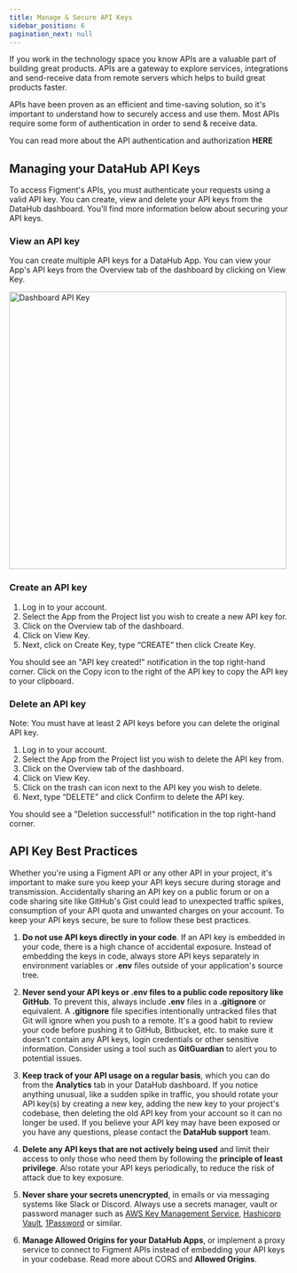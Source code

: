 ```yaml
---
title: Manage & Secure API Keys
sidebar_position: 6
pagination_next: null
---
```



If you work in the technology space you know APIs are a valuable part of building great products. APIs are a gateway to explore services, integrations and send-receive data from remote servers which helps to build great products faster.

APIs have been proven as an efficient and time-saving solution, so it's important to understand how to securely access and use them. Most APIs require some form of authentication in order to send & receive data.

You can read more about the API authentication and authorization <Link to="/quickstart/api-authentication">**HERE**</Link>

## Managing your DataHub API Keys

To access Figment's APIs, you must authenticate your requests using a valid API key. You can create, view and delete your API keys from the DataHub dashboard. You'll find more information below about securing your API keys.

### View an API key

You can create multiple API keys for a DataHub App. You can view your App's API keys from the Overview tab of the dashboard by clicking on View Key.

<img
  src={img4}
  alt="Dashboard API Key"
  width="500"
  className="shadow--tl inline-image"
/>

### Create an API key

1. Log in to your account.
2. Select the App from the Project list you wish to create a new API key for.
3. Click on the Overview tab of the dashboard.
4. Click on View Key.
5. Next, click on Create Key, type “CREATE” then click Create Key.

You should see an "API key created!" notification in the top right-hand corner. Click on the Copy icon to the right of the API key to copy the API key to your clipboard.

### Delete an API key

Note: You must have at least 2 API keys before you can delete the original API key.

1. Log in to your account.
2. Select the App from the Project list you wish to delete the API key from.
3. Click on the Overview tab of the dashboard.
4. Click on View Key.
5. Click on the trash can icon next to the API key you wish to delete.
6. Next, type “DELETE” and click Confirm to delete the API key.

You should see a "Deletion successful!" notification in the top right-hand corner.

## API Key Best Practices

Whether you're using a Figment API or any other API in your project, it's important to make sure you keep your API keys secure during storage and transmission. Accidentally sharing an API key on a public forum or on a code sharing site like GitHub's Gist could lead to unexpected traffic spikes, consumption of your API quota and unwanted charges on your account. To keep your API keys secure, be sure to follow these best practices.

1. **Do not use API keys directly in your code**. If an API key is embedded in your code, there is a high chance of accidental exposure. Instead of embedding the keys in code, always store API keys separately in environment variables or **.env** files outside of your application's source tree.

2. **Never send your API keys or **.env** files to a public code repository like GitHub**. To prevent this, always include **.env** files in a **.gitignore** or equivalent. A <Link to="https://git-scm.com/docs/gitignore">**.gitignore**</Link> file specifies intentionally untracked files that Git will ignore when you push to a remote. It's a good habit to review your code before pushing it to GitHub, Bitbucket, etc. to make sure it doesn't contain any API keys, login credentials or other sensitive information. Consider using a tool such as <Link to="https://www.gitguardian.com/">**GitGuardian**</Link> to alert you to potential issues.

3. **Keep track of your API usage on a regular basis**, which you can do from the <Link to="/quickstart/app-analytics-and-request-logs">**Analytics**</Link> tab in your DataHub dashboard. If you notice anything unusual, like a sudden spike in traffic, you should rotate your API key(s) by creating a new key, adding the new key to your project's codebase, then deleting the old API key from your account so it can no longer be used. If you believe your API key may have been exposed or you have any questions, please contact the <Link to="/support">**DataHub support**</Link> team.

4. **Delete any API keys that are not actively being used** and limit their access to only those who need them by following the <Link to="https://en.wikipedia.org/wiki/Principle_of_least_privilege">**principle of least privilege**</Link>. Also rotate your API keys periodically, to reduce the risk of attack due to key exposure.

5. **Never share your secrets unencrypted**, in emails or via messaging systems like Slack or Discord. Always use a secrets manager, vault or password manager such as [AWS Key Management Service](https://aws.amazon.com/kms/), [Hashicorp Vault](https://www.vaultproject.io/), [1Password](https://1password.com/developers/) or similar.

6. **Manage Allowed Origins for your DataHub Apps**, or implement a proxy service to connect to Figment APIs instead of embedding your API keys in your codebase. Read more about CORS and <Link to="/quickstart/settings-and-security#allowed-origins">**Allowed Origins**</Link>.
